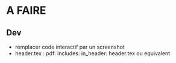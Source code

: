 # A FAIRE

## Dev
- remplacer code interactif par un screenshot
- header.tex : pdf:
                includes:
                  in_header: header.tex
                  ou equivalent